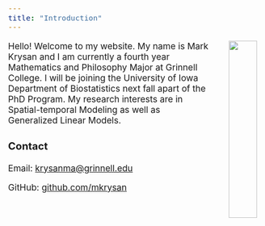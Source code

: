 ```yaml
---
title: "Introduction"
---
```


<style type="text/css">
  body{
  font-size: 13pt;
}
</style>




<img style="float: right; width:30%; height:30%; padding-left: 2em" src="photo.png"> 
Hello! Welcome to my website. My name is Mark Krysan and I am currently a fourth year Mathematics and Philosophy Major at Grinnell College. I will be joining the University of Iowa Department of Biostatistics next fall apart of the PhD Program. My research interests are in Spatial-temporal Modeling as well as Generalized Linear Models.

### Contact
Email:  [krysanma@grinnell.edu](mailto:krysanma@grinnell.edu)

GitHub: [github.com/mkrysan](https://github.com/mkrysan)

